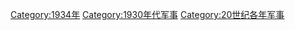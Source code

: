 {{portal|軍事}}
{{Year by category
|m=1
|c=9
|d=3
|y=4
|cat=军事
|sortkey=军事
|parent=20世纪各年军事
|subcat=1930年代军事
}}
[[Category:1934年|Category:1934年]]
[[Category:1930年代军事|Category:1930年代军事]]
[[Category:20世纪各年军事|Category:20世纪各年军事]]